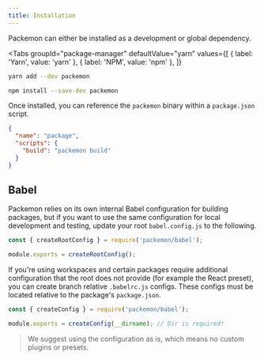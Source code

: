 ```yaml
---
title: Installation
---
```



Packemon can either be installed as a development or global dependency.

<Tabs
  groupId="package-manager"
  defaultValue="yarn"
  values={[
    { label: 'Yarn', value: 'yarn' },
    { label: 'NPM', value: 'npm' },
  ]}
>
  <TabItem value="yarn">

```bash
yarn add --dev packemon
```

  </TabItem>
  <TabItem value="npm">

```bash
npm install --save-dev packemon
```

  </TabItem>
</Tabs>

Once installed, you can reference the `packemon` binary within a `package.json` script.

```json title="package.json"
{
  "name": "package",
  "scripts": {
    "build": "packemon build"
  }
}
```

## Babel

Packemon relies on its own internal Babel configuration for building packages, but if you want to
use the same configuration for local development and testing, update your root `babel.config.js` to
the following.

```js title="babel.config.js"
const { createRootConfig } = require('packemon/babel');

module.exports = createRootConfig();
```

If you're using workspaces and certain packages require additional configuration that the root does
not provide (for example the React preset), you can create branch relative `.babelrc.js` configs.
These configs must be located relative to the package's `package.json`.

```js title=".babelrc.js"
const { createConfig } = require('packemon/babel');

module.exports = createConfig(__dirname); // Dir is required!
```

> We suggest using the configuration as is, which means no custom plugins or presets.
